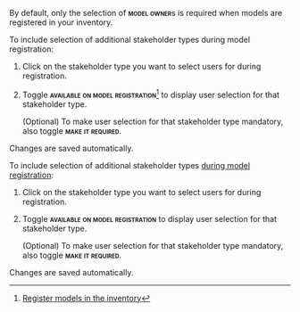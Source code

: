 
:::: {.content-visible unless-format="revealjs"}
::: {.callout}
By default, only the selection of **[model owner]{.smallcaps}**s is required when models are registered in your inventory.

:::

To include selection of additional stakeholder types during model registration:

1. Click on the stakeholder type you want to select users for during registration.

1. Toggle **[available on model registration]{.smallcaps}**^[[Register models in the inventory](/guide/model-inventory/register-models-in-inventory.qmd)] to display user selection for that stakeholder type.

    (Optional) To make user selection for that stakeholder type mandatory, also toggle **[make it required]{.smallcaps}**.

Changes are saved automatically.

::::

:::: {.content-hidden unless-format="revealjs"}
To include selection of additional stakeholder types [during model registration](/guide/model-inventory/register-models-in-inventory.qmd){target="_blank"}:

1. Click on the stakeholder type you want to select users for during registration.

2. Toggle **[available on model registration]{.smallcaps}** to display user selection for that stakeholder type.

    (Optional) To make user selection for that stakeholder type mandatory, also toggle **[make it required]{.smallcaps}**.

Changes are saved automatically.
::::